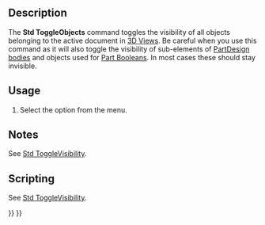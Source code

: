 <languages/>
<translate>

<!--T:1-->
{{Docnav
|[[Std_SelectVisibleObjects|SelectVisibleObjects]]
|[[Std_ShowObjects|ShowObjects]]
|[[Std_View_Menu|Std View Menu]]
|IconL=Std_SelectVisibleObjects.svg
|IconR=Std_ShowObjects.svg
|IconC=Freecad.svg
}}

<!--T:2-->
{{GuiCommand
|Name=Std ToggleObjects
|MenuLocation=View → Visibility → Toggle All Objects
|Workbenches=All
|SeeAlso=[[Std_ToggleVisibility|Std ToggleVisibility]], [[Std_ShowSelection|Std ShowSelection]], [[Std_HideSelection|Std HideSelection]], [[Std_ShowObjects|Std ShowObjects]], [[Std_HideObjects|Std HideObjects]]
}}

==Description== <!--T:3-->

<!--T:4-->
The '''Std ToggleObjects''' command toggles the visibility of all objects belonging to the active document in [[3D_View|3D Views]]. Be careful when you use this command as it will also toggle the visibility of sub-elements of [[PartDesign_Body|PartDesign bodies]] and objects used for [[Part_Boolean|Part Booleans]]. In most cases these should stay invisible.

==Usage== <!--T:5-->

<!--T:6-->
# Select the {{MenuCommand|View → Visibility → [[Image:Std_ToggleObjects.svg|16px]] Toggle All Objects}} option from the menu.

==Notes== <!--T:7-->

<!--T:13-->
See [[Std_ToggleVisibility#Notes|Std ToggleVisibility]].

==Scripting== <!--T:9-->

<!--T:14-->
See [[Std_ToggleVisibility#Scripting|Std ToggleVisibility]].


<!--T:12-->
{{Docnav
|[[Std_SelectVisibleObjects|SelectVisibleObjects]]
|[[Std_ShowObjects|ShowObjects]]
|[[Std_View_Menu|Std View Menu]]
|IconL=Std_SelectVisibleObjects.svg
|IconR=Std_ShowObjects.svg
|IconC=Freecad.svg
}}

</translate>
{{Std_Base_navi{{#translation:}}}}
{{Userdocnavi{{#translation:}}}}